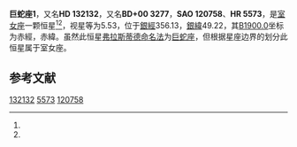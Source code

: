 {{Starbox begin
| name = HD 132132
}}
{{Starbox observe
| epoch = [[J2000.0|J2000.0]]
| constell = [[室女座|室女座]]<ref name=SIMBAD>{{cite web
 | url=http://simbad.u-strasbg.fr/simbad/sim-id?Ident=HR+5573
 | title=Pulsating variable Star
 | publisher=Centre de Données astronomiques de Strasbourg
 | work=SIMBAD
 | accessdate=2012-07-13
 | archive-date=2016-03-17
 | archive-url=https://web.archive.org/web/20160317072053/http://simbad.u-strasbg.fr/simbad/sim-id?Ident=HR+5573
 | dead-url=no
 }}</ref><ref name=DATA>{{cite web
 | url=http://vizier.u-strasbg.fr/viz-bin/VizieR-5?-out.add=.&-source=5050&-corr=PK=HR&-out.max=9999&HR=5573
 | title=VizieR Detailed Page
 | accessdate=2012-07-13
 | archive-date=2016-03-04
 | archive-url=https://web.archive.org/web/20160304202846/http://vizier.u-strasbg.fr/viz-bin/VizieR-5?-out.add=.&-source=5050&-corr=PK=HR&-out.max=9999&HR=5573
 | dead-url=no
 }}</ref>
| 星官 = 
| ra = {{RA|14|57|33.3}}<ref name=SIMBAD /><ref name=DATA />
| dec = {{DEC|-0|10|3}}<ref name=SIMBAD /><ref name=DATA />
| appmag_v = 5.53<ref name=SIMBAD /><ref name=DATA />
}}
{{Starbox character
| class = K1III<ref name=SIMBAD /><ref name=DATA />
| b-v = 1.13<ref name=SIMBAD /><ref name=DATA />
| u-b = 1.11<ref name=SIMBAD /><ref name=DATA />
| r-i = 0.55<ref name=SIMBAD /><ref name=DATA />
| variable = 
}}
{{Starbox astrometry
| radial_v = 20.12
| prop_mo_ra = 60.75
| prop_mo_dec = -25.21
| parallax = 11.19
| p_error = 0.40
}}
{{Starbox catalog
| names =BD+00 3277，[[SAO星表|SAO]] 120758，[[HD星表|HD]] 132132，[[HR星表|HR]] 5573}}
{{Starbox reference |Simbad=HR+5573}}
{{Starbox end}}

'''巨蛇座1'''，又名'''HD 132132'''，又名'''BD+00 3277'''，'''SAO 120758'''、'''HR 5573'''，是[[室女座|室女座]]一颗恒星<ref name=SIMBAD /><ref name=DATA />，视星等为5.53，位于[[銀道座標系|銀經]]356.13，[[銀道座標系|銀緯]]49.22，其[[B1900.0|B1900.0]]坐标为赤經{{RA|14|52|25.5}}，赤緯{{DEC|+0|49.22|7}}。虽然此恒星[[弗拉斯蒂德命名法|弗拉斯蒂德命名法]]为[[巨蛇座|巨蛇座]]，但根据星座边界的划分此恒星属于室女座。

== 参考文献 ==
{{reflist}}

{{star-stub}}

[[Category:HD和HDE天體|132132]]
[[Category:HR天體|5573]]
[[Category:SAO天體|120758]]